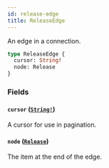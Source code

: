 ```yaml
---
id: release-edge
title: ReleaseEdge
---
```


An edge in a connection.

```graphql
type ReleaseEdge {
  cursor: String!
  node: Release
}
```

### Fields

#### `cursor` ([`String!`](/docs/api/scalars/string))

A cursor for use in pagination.

#### `node` ([`Release`](/docs/api/objects/release))

The item at the end of the edge.
